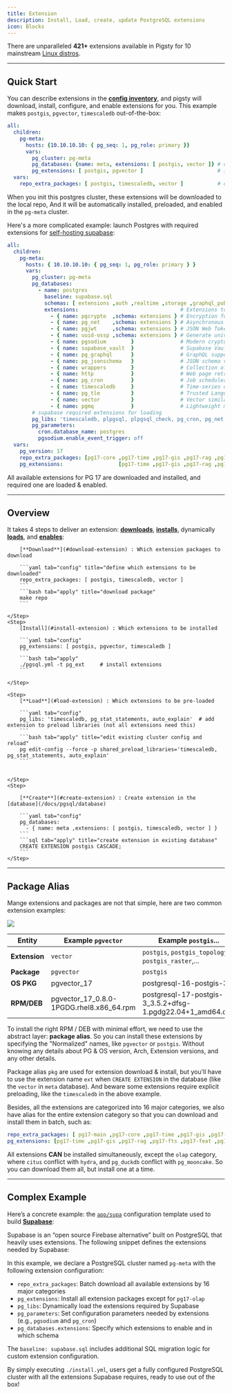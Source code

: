 ```yaml
---
title: Extension
description: Install, Load, create, update PostgreSQL extensions
icon: Blocks
---
```


There are unparalleled **421+** extensions available in Pigsty for 10 mainstream [Linux distros](/docs/prepare/linux).

------

## Quick Start

You can describe extensions in the [**config inventory**](/docs/setup/config/), and pigsty will download, install, configure, and enable extensions for you.
This example makes `postgis`, `pgvector`, `timescaledb` out-of-the-box:

```yaml
all:
  children:
    pg-meta:
      hosts: {10.10.10.10: { pg_seq: 1, pg_role: primary }}
      vars:
        pg_cluster: pg-meta
        pg_databases: {name: meta, extensions: [ postgis, vector ]} # create (in database)
        pg_extensions: [ postgis, pgvector ]                        # install (in cluster)
  vars:
    repo_extra_packages: [ postgis, timescaledb, vector ]           # download  (globally)
```

When you init this postgres cluster, these extensions will be downloaded to the local repo,
And it will be automatically installed, preloaded, and enabled in the `pg-meta` cluster.

Here's a more complicated example: launch Postgres with required extensions for [self-hosting supabase](/docs/app/supabase):

```yaml
all:
  children:
    pg-meta:
      hosts: { 10.10.10.10: { pg_seq: 1, pg_role: primary } }
      vars:
        pg_cluster: pg-meta
        pg_databases:
          - name: postgres
            baseline: supabase.sql
            schemas: [ extensions ,auth ,realtime ,storage ,graphql_public ,supabase_functions ,_analytics ,_realtime ]
            extensions:                                 # Extensions to enable in the postgres database
              - { name: pgcrypto  ,schema: extensions } # Encryption functions
              - { name: pg_net    ,schema: extensions } # Asynchronous HTTP
              - { name: pgjwt     ,schema: extensions } # JSON Web Token API for PostgreSQL
              - { name: uuid-ossp ,schema: extensions } # Generate universally unique identifiers (UUIDs)
              - { name: pgsodium        }               # Modern cryptography for PostgreSQL
              - { name: supabase_vault  }               # Supabase Vault extension
              - { name: pg_graphql      }               # GraphQL support
              - { name: pg_jsonschema   }               # JSON schema validation
              - { name: wrappers        }               # Collection of foreign data wrappers
              - { name: http            }               # Web page retrieval within the database
              - { name: pg_cron         }               # Job scheduler for PostgreSQL
              - { name: timescaledb     }               # Time-series data support
              - { name: pg_tle          }               # Trusted Language Extensions for PostgreSQL
              - { name: vector          }               # Vector similarity search
              - { name: pgmq            }               # Lightweight message queue
        # supabase required extensions for loading
        pg_libs: 'timescaledb, plpgsql, plpgsql_check, pg_cron, pg_net, pg_stat_statements, auto_explain, pg_tle, plan_filter'
        pg_parameters:
          cron.database_name: postgres
          pgsodium.enable_event_trigger: off
  vars:
    pg_version: 17
    repo_extra_packages: [pg17-core ,pg17-time ,pg17-gis ,pg17-rag ,pg17-fts ,pg17-olap ,pg17-feat ,pg17-lang ,pg17-type ,pg17-util ,pg17-func ,pg17-admin ,pg17-stat ,pg17-sec ,pg17-fdw ,pg17-sim ,pg17-etl ]
    pg_extensions:                  [pg17-time ,pg17-gis ,pg17-rag ,pg17-fts ,pg17-feat ,pg17-lang ,pg17-type ,pg17-util ,pg17-func ,pg17-admin ,pg17-stat ,pg17-sec ,pg17-fdw ,pg17-sim ,pg17-etl ] #,pg17-olap]
```

All available extensions for PG 17 are downloaded and installed, and required one are loaded & enabled.



--------

## Overview

It takes 4 steps to deliver an extension: [**downloads**](/ext/usage/download/), [**installs**](/ext/usage/install/), dynamically [**loads**](/ext/usage/load/), and [**enables**](/ext/usage/create/):


<Steps>
    <Step>

        [**Download**](#download-extension) : Which extension packages to download

        ```yaml tab="config" title="define which extensions to be downloaded"
        repo_extra_packages: [ postgis, timescaledb, vector ]
        ```
        ```bash tab="apply" title="download package"
        make repo
        ```

    </Step>
    <Step>
        [Install](#install-extension) : Which extensions to be installed

        ```yaml tab="config"
        pg_extensions: [ postgis, pgvector, timescaledb ]
        ```
        ```bash tab="apply"
        ./pgsql.yml -t pg_ext     # install extensions
        ```

    </Step>

    <Step>
        [**Load**](#load-extension) : Which extensions to be pre-loaded

        ```yaml tab="config"
        pg_libs: 'timescaledb, pg_stat_statements, auto_explain'  # add extension to preload libraries (not all extensions need this)
        ```
        ```bash tab="apply" title="edit existing cluster config and reload"
        pg edit-config --force -p shared_preload_libraries='timescaledb, pg_stat_statements, auto_explain'
        ```


    </Step>
    <Step>

        [**Create**](#create-extension) : Create extension in the [database](/docs/pgsql/database)

        ```yaml tab="config"
        pg_databases:
          - { name: meta ,extensions: [ postgis, timescaledb, vector ] }
        ```
        ```sql tab="apply" title="create extension in existing database"
        CREATE EXTENSION postgis CASCADE;
        ```
    </Step>


</Steps>



------

## Package Alias

Mange extensions and packages are not that simple, here are two common extension examples:

![](/img/pigsty/ext-mapping.png)

| Entity        | Example `pgvector`                       | Example `postgis`...                                       |
|---------------|------------------------------------------|------------------------------------------------------------|
| **Extension** | `vector`                                 | `postgis`, `postgis_topology`, `postgis_raster`,...        |
| **Package**   | `pgvector`                               | `postgis`                                                  |
| **OS PKG**    | pgvector_17                              | postgresql-16-postgis-3                                    |
| **RPM/DEB**   | pgvector_17_0.8.0-1PGDG.rhel8.x86_64.rpm | postgresql-17-postgis-3_3.5.2+dfsg-1.pgdg22.04+1_amd64.deb |

To install the right RPM / DEB with minimal effort, we need to use the abstract layer: **package alias**.
So you can install these extensions by specifying the "Normalized" names, like `pgvector` or `postgis`.
Without knowing any details about PG & OS version, Arch, Extension versions, and any other details.

Package alias `pkg` are used for extension download & install, but you'll have to use the extension name `ext` when `CREATE EXTENSION` in the database (like the `vector` in `meta` database).
And beware some extensions require explicit preloading, like the `timescaledb` in the above example.

Besides, all the extensions are categorized into 16 major categories, we also have alias for the entire extension category
so that you can download and install them in batch, such as:

```yaml title="replace 17 with 16,15,14,13,..."
repo_extra_packages: [ pg17-main ,pg17-core ,pg17-time ,pg17-gis ,pg17-rag ,pg17-fts ,pg17-olap ,pg17-feat ,pg17-lang ,pg17-type ,pg17-util ,pg17-func ,pg17-admin ,pg17-stat ,pg17-sec ,pg17-fdw ,pg17-sim ,pg17-etl]
pg_extensions: [pg17-time ,pg17-gis ,pg17-rag ,pg17-fts ,pg17-feat ,pg17-lang ,pg17-type ,pg17-util ,pg17-func ,pg17-admin ,pg17-stat ,pg17-sec ,pg17-fdw ,pg17-sim ,pg17-etl ] #,pg17-olap]
```

All extensions **CAN** be installed simultaneously, except the `olap` category, where `citus` conflict with `hydra`, and `pg_duckdb` conflict with `pg_mooncake`.
So you can download them all, but install one at a time.




------

## Complex Example

Here’s a concrete example: the [`app/supa`](/docs/conf/supa/) configuration template used to build [**Supabase**](https://supabase.com/):

Supabase is an “open source Firebase alternative” built on PostgreSQL that heavily uses extensions. The following snippet defines the extensions needed by Supabase:


In this example, we declare a PostgreSQL cluster named `pg-meta` with the following extension configuration:

- `repo_extra_packages`: Batch download all available extensions by 16 major categories
- `pg_extensions`: Install all extension packages except for `pg17-olap`
- `pg_libs`: Dynamically load the extensions required by Supabase
- `pg_parameters`: Set configuration parameters needed by extensions (e.g., `pgsodium` and `pg_cron`)
- `pg_databases.extensions`: Specify which extensions to enable and in which schema

The `baseline: supabase.sql` includes additional SQL migration logic for custom extension configuration.

By simply executing `./install.yml`, users get a fully configured PostgreSQL cluster with all the extensions Supabase requires, ready to use out of the box!